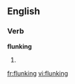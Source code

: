==English==

===Verb===
'''flunking'''

# {{present participle of|[[flunk]]}}

[[fr:flunking]]
[[vi:flunking]]